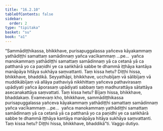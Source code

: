```yaml
---
title: "16.2.10"
tableOfContents: false
sidebar:
  order: 2
type: "tipitaka"
basket: "su"
book: "a1"
---
```



<DynamicBreadcrumb />

<Division number="307" book="a1">

<Paragraph number="395" book="a1">
“Sammādiṭṭhikassa, bhikkhave, purisapuggalassa yañceva kāyakammaṃ yathādiṭṭhi samattaṃ samādinnaṃ yañca vacīkammaṃ …pe…  yañca manokammaṃ yathādiṭṭhi samattaṃ samādinnaṃ yā ca cetanā yā ca patthanā yo ca paṇidhi ye ca saṅkhārā sabbe te dhammā iṭṭhāya kantāya manāpāya hitāya sukhāya saṃvattanti. Taṃ kissa hetu? Diṭṭhi hissa, bhikkhave, bhaddikā. Seyyathāpi, bhikkhave, ucchubījaṃ vā sālibījaṃ vā muddikābījaṃ vā allāya pathaviyā nikkhittaṃ yañceva pathavirasaṃ upādiyati yañca āporasaṃ upādiyati sabbaṃ taṃ madhurattāya sātattāya asecanakattāya saṃvattati. Taṃ kissa hetu? Bījaṃ hissa, bhikkhave, bhaddakaṃ. Evamevaṃ kho, bhikkhave, sammādiṭṭhikassa purisapuggalassa yañceva kāyakammaṃ yathādiṭṭhi samattaṃ samādinnaṃ yañca vacīkammaṃ …pe…  yañca manokammaṃ yathādiṭṭhi samattaṃ samādinnaṃ yā ca cetanā yā ca patthanā yo ca paṇidhi ye ca saṅkhārā sabbe te dhammā iṭṭhāya kantāya manāpāya hitāya sukhāya saṃvattanti. Taṃ kissa hetu? Diṭṭhi hissa, bhikkhave, bhaddikā”ti.

</Paragraph>
</Division>

<Paragraph number="396" type="center" book="a1">
Vaggo dutiyo.
</Paragraph>